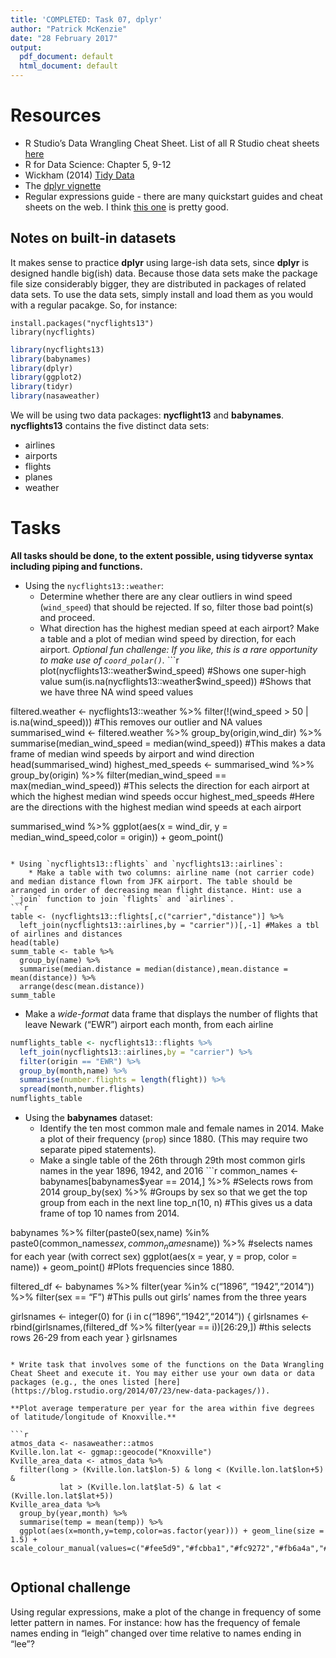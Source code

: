 ```yaml
---
title: 'COMPLETED: Task 07, dplyr'
author: "Patrick McKenzie"
date: "28 February 2017"
output:
  pdf_document: default
  html_document: default
---
```


# Resources
* R Studio's Data Wrangling Cheat Sheet. List of all R Studio cheat sheets [here](https://www.rstudio.com/resources/cheatsheets/)
* R for Data Science: Chapter 5, 9-12
* Wickham (2014) [Tidy Data](http://vita.had.co.nz/papers/tidy-data.pdf)
* The [dplyr vignette](https://cran.rstudio.com/web/packages/dplyr/vignettes/introduction.html)
* Regular expressions guide - there are many quickstart guides and cheat sheets on the web. I think [this one](http://stat545.com/block022_regular-expression.html) is pretty good.

## Notes on built-in datasets
It makes sense to practice **dplyr** using large-ish data sets, since **dplyr** is designed handle big(ish) data. Because those data sets make the package file size considerably bigger, they are distributed in packages of related data sets. To use the data sets, simply install and load them as you would with a regular pacakge. So, for instance:

```
install.packages("nycflights13")
library(nycflights)
```
```r
library(nycflights13)
library(babynames)
library(dplyr)
library(ggplot2)
library(tidyr)
library(nasaweather)
```


We will be using two data packages: **nycflight13** and **babynames**. **nycflights13** contains the five distinct data sets:

* airlines
* airports
* flights
* planes
* weather

# Tasks

**All tasks should be done, to the extent possible, using tidyverse syntax including piping and functions.**



* Using the `nycflights13::weather`:
    * Determine whether there are any clear outliers in wind speed (`wind_speed`) that should be rejected. If so, filter those bad point(s) and proceed.
    * What direction has the highest median speed at each airport? Make a table and a plot of median wind speed by direction, for each airport. *Optional fun challenge: If you like, this is a rare opportunity to make use of `coord_polar()`.* 
```r
plot(nycflights13::weather$wind_speed) #Shows one super-high value
sum(is.na(nycflights13::weather$wind_speed)) #Shows that we have three NA wind speed values

filtered.weather <- nycflights13::weather %>%
  filter(!(wind_speed > 50 | is.na(wind_speed))) #This removes our outlier and NA values
summarised_wind <- filtered.weather %>%
  group_by(origin,wind_dir) %>%
  summarise(median_wind_speed = median(wind_speed)) #This makes a data frame of median wind speeds by airport and wind direction
head(summarised_wind)
highest_med_speeds <- summarised_wind %>%
  group_by(origin) %>%
  filter(median_wind_speed == max(median_wind_speed)) #This selects the direction for each airport at which the highest median wind speeds occur
highest_med_speeds #Here are the directions with the highest median wind speeds at each airport

summarised_wind %>%
  ggplot(aes(x = wind_dir, y = median_wind_speed,color = origin)) + geom_point()
```

* Using `nycflights13::flights` and `nycflights13::airlines`:
    * Make a table with two columns: airline name (not carrier code) and median distance flown from JFK airport. The table should be arranged in order of decreasing mean flight distance. Hint: use a `_join` function to join `flights` and `airlines`.
```r
table <- (nycflights13::flights[,c("carrier","distance")] %>% 
  left_join(nycflights13::airlines,by = "carrier"))[,-1] #Makes a tbl of airlines and distances
head(table)
summ_table <- table %>%
  group_by(name) %>%
  summarise(median.distance = median(distance),mean.distance = mean(distance)) %>%
  arrange(desc(mean.distance))
summ_table
```

* Make a *wide-format* data frame that displays the number of flights that leave Newark ("EWR") airport each month, from each airline
```r
numflights_table <- nycflights13::flights %>%
  left_join(nycflights13::airlines,by = "carrier") %>%
  filter(origin == "EWR") %>%
  group_by(month,name) %>%
  summarise(number.flights = length(flight)) %>%
  spread(month,number.flights)
numflights_table
```

* Using the **babynames** dataset:
    * Identify the ten most common male and female names in 2014. Make a plot of their frequency (`prop`) since 1880. (This may require two separate piped statements). 
    * Make a single table of the 26th through 29th most common girls names in the year 1896, 1942, and 2016
```r
common_names <- babynames[babynames$year == 2014,] %>% #Selects rows from 2014
  group_by(sex) %>% #Groups by sex so that we get the top group from each in the next line
  top_n(10, n) #This gives us a data frame of top 10 names from 2014.

babynames %>%
  filter(paste0(sex,name) %in% paste0(common_names$sex,common_names$name)) %>% #selects names for each year (with correct sex)
  ggplot(aes(x = year, y = prop, color = name)) + geom_point() #Plots frequencies since 1880.

#########################################################
filtered_df <- babynames %>%
  filter(year %in% c("1896", "1942","2014")) %>%
  filter(sex == "F") #This pulls out girls' names from the three years

girlsnames <- integer(0)
for (i in c("1896","1942","2014")) {
  girlsnames <- rbind(girlsnames,(filtered_df %>%
                    filter(year == i))[26:29,]) #this selects rows 26-29 from each year
}
girlsnames
```

* Write task that involves some of the functions on the Data Wrangling Cheat Sheet and execute it. You may either use your own data or data packages (e.g., the ones listed [here](https://blog.rstudio.org/2014/07/23/new-data-packages/)).

**Plot average temperature per year for the area within five degrees of latitude/longitude of Knoxville.**

```r
atmos_data <- nasaweather::atmos
Kville.lon.lat <- ggmap::geocode("Knoxville")
Kville_area_data <- atmos_data %>%
  filter(long > (Kville.lon.lat$lon-5) & long < (Kville.lon.lat$lon+5) &
           lat > (Kville.lon.lat$lat-5) & lat < (Kville.lon.lat$lat+5))
Kville_area_data %>%
  group_by(year,month) %>%
  summarise(temp = mean(temp)) %>%
  ggplot(aes(x=month,y=temp,color=as.factor(year))) + geom_line(size = 1.5) + scale_colour_manual(values=c("#fee5d9","#fcbba1","#fc9272","#fb6a4a","#de2d26","#a50f15"))


```



## Optional challenge
 Using regular expressions, make a plot of the change in frequency of some letter pattern in names. For instance: how has the frequency of female names ending in "leigh" changed over time relative to names ending in "lee"?